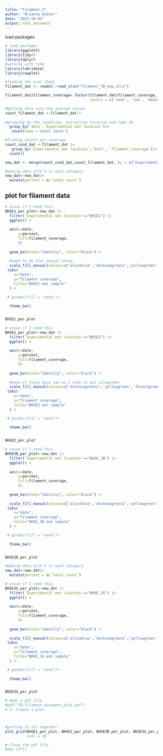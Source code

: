 ---
title: "filament_2"
author: "Brianna Hibner"
date: "2023-10-02"
output: html_document
---

load packages:

```{r}
# load packages
library(ggplot2)
library(tidyr)
library(dplyr)
#working with time 
library(lubridate)
library(cowplot)

```

```{r}
#loading the xcel sheet
filament_dat <- readxl::read_xlsx("filament_TB_exp.xlsx")

filament_dat$filament_coverage= factor(filament_dat$filament_coverage,
                                       levels = c('none', 'low', 'medium','high'))

#getting data into the average values
count_filament_dat <-filament_dat|>
  
#grouping by the condition, extraction location and tube ID
  group_by(`date`,`Experimental mat location`)|>
   count(name ='total count') 

#finding counts per coverage 
count_cond_dat <-filament_dat |>
   group_by(`Experimental mat location`,`date`, `filament_coverage`)|>
  count()

new_dat <- merge(count_cond_dat,count_filament_dat, by = c("Experimental mat location", "date"))

#making data with % in each category 
new_dat<-new_dat|>
  mutate(percent = n/`total count`)

```


## plot for filament data 

```{r}

# unsue if I need this 
BHSE1_per_plot<-new_dat |> 
  filter(`Experimental mat location`=="BHSE1") |>
  ggplot() + 
  
  aes(x=date,
      y=percent,
      fill=filament_coverage, 
      )+ 
  
  geom_bar(stat="identity", color="black") + 
  
  #need to do that manual thing
  scale_fill_manual(values=c('aliceblue','darkseagreen2','yellowgreen','forestgreen'))+
 labs(
    x="date",
    y="filament coverage",
    title="BHSE1 mat sample"
  ) + 

 # guides(fill = "none")+
  
  theme_bw()


BHSE1_per_plot
```
```{r}

# unsue if I need this 
BHSE2_per_plot<-new_dat |> 
  filter(`Experimental mat location`=="BHSE2") |>
  ggplot() + 
  
  aes(x=date,
      y=percent,
      fill=filament_coverage, 
      )+ 
  
  geom_bar(stat="identity", color="black") + 
  
  #none of these have low so I took it out altogether 
  scale_fill_manual(values=c('darkseagreen2','yellowgreen','forestgreen'))+
 labs(
    x="date",
    y="filament coverage",
    title="BHSE2 mat sample"
  ) + 

 # guides(fill = "none")+
  
  theme_bw()


BHSE2_per_plot
```
```{r}
# unsue if I need this 
BHSE3B_per_plot<-new_dat |> 
  filter(`Experimental mat location`=="BHSE_3B") |>
  ggplot() + 
  
  aes(x=date,
      y=percent,
      fill=filament_coverage, 
      )+ 
  
  geom_bar(stat="identity", color="black") + 
  
  scale_fill_manual(values=c('aliceblue','darkseagreen2','yellowgreen','forestgreen'))+
 labs(
    x="date",
    y="filament coverage",
    title="BHSE_3B mat sample"
  ) + 

 # guides(fill = "none")+
  
  theme_bw()


BHSE3B_per_plot
```

```{r}
#making data with % in each category 
new_dat<-new_dat|>
  mutate(percent = n/`total count`)

# unsue if I need this 
BHSE3G_per_plot<-new_dat |> 
  filter(`Experimental mat location`=="BHSE_3G") |>
  ggplot() + 
  
  aes(x=date,
      y=percent,
      fill=filament_coverage, 
      )+ 
  
  geom_bar(stat="identity", color="black") + 
  
  scale_fill_manual(values=c('aliceblue','darkseagreen2','yellowgreen','forestgreen'))+
 labs(
    x="date",
    y="filament coverage",
    title="BHSE_3G mat sample"
  ) + 

 # guides(fill = "none")+
  
  theme_bw()


BHSE3G_per_plot
```

```{r}
# Open a pdf file
#pdf("TB-filament-movement_plot.pdf") 
# 2. Create a plot



#putting it all together 
plot_grid(BHSE1_per_plot, BHSE2_per_plot, BHSE3B_per_plot, BHSE3G_per_plot,
          ncol = 2) 

# Close the pdf file
#dev.off()

```

